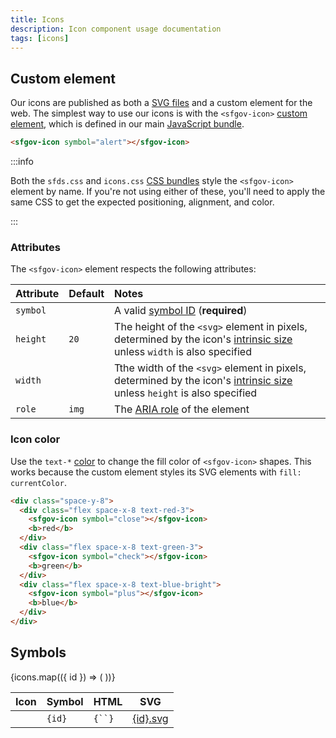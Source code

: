 ```yaml
---
title: Icons
description: Icon component usage documentation
tags: [icons]
---
```



## Custom element

Our icons are published as both a [SVG files](#symbols) and a custom element for
the web. The simplest way to use our icons is with the `<sfgov-icon>` [custom
element], which is defined in our main [JavaScript
bundle](/develop/javascript/).

```html live
<sfgov-icon symbol="alert"></sfgov-icon>
```

:::info

Both the `sfds.css` and `icons.css` [CSS bundles](../../develop/css/#bundles) style the
`<sfgov-icon>` element by name. If you're not using either of these, you'll need to apply
the <GitHubFileLink path='src/css/icons.css'>same CSS</GitHubFileLink> to get the
expected positioning, alignment, and color.

:::

### Attributes

The `<sfgov-icon>` element respects the following attributes:

| Attribute | Default | Notes |
| :-------- | :------ | :---- |
| `symbol`  |         | A valid [symbol ID](#symbols) (**required**) |
| `height`  | `20`    | The height of the `<svg>` element in pixels, determined by the icon's [intrinsic size] unless `width` is also specified |
| `width`   |         | Tthe width of the `<svg>` element in pixels, determined by the icon's [intrinsic size] unless `height` is also specified |
| `role`    | `img`   | The [ARIA role] of the element |

### Icon color

Use the `text-*` [color](/libraries/color/interface#primary-colors) to change the fill color of `<sfgov-icon>` shapes. This works because the
custom element styles its SVG elements with `fill: currentColor`.

```html live
<div class="space-y-8">
  <div class="flex space-x-8 text-red-3">
    <sfgov-icon symbol="close"></sfgov-icon>
    <b>red</b>
  </div>
  <div class="flex space-x-8 text-green-3">
    <sfgov-icon symbol="check"></sfgov-icon>
    <b>green</b>
  </div>
  <div class="flex space-x-8 text-blue-bright">
    <sfgov-icon symbol="plus"></sfgov-icon>
    <b>blue</b>
  </div>
</div>
```

## Symbols

<table>
  <thead>
    <tr>
      <th>Icon</th>
      <th>Symbol</th>
      <th>HTML</th>
      <th>SVG</th>
    </tr>
  </thead>
  <tbody>
    {icons.map(({ id }) => (
      <tr key={id} className='align-middle'>
        <td className='text-center'>
          <sfgov-icon symbol={id} width={20} height={20} />
        </td>
        <td><code className='block px-8 py-4'>{id}</code></td>
        <td><code className='block px-8 py-4'>{`<sfgov-icon symbol="${id}"></sfgov-icon>`}</code></td>
        <td><a href={publishedUrl(`dist/icons/${id}.svg`)}>{id}.svg</a></td>
      </tr>
    ))}
  </tbody>
</table>

[custom element]: https://developer.mozilla.org/en-US/docs/Web/Web_Components/Using_custom_elements
[aria role]: https://developer.mozilla.org/en-US/docs/Web/Accessibility/ARIA/ARIA_Techniques#roles
[intrinsic size]: https://www.w3.org/Graphics/SVG/WG/wiki/Intrinsic_Sizing
